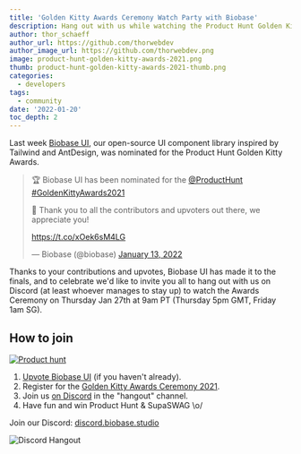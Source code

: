 ```yaml
---
title: 'Golden Kitty Awards Ceremony Watch Party with Biobase'
description: Hang out with us while watching the Product Hunt Golden Kitty Awards Ceremony
author: thor_schaeff
author_url: https://github.com/thorwebdev
author_image_url: https://github.com/thorwebdev.png
image: product-hunt-golden-kitty-awards-2021.png
thumb: product-hunt-golden-kitty-awards-2021-thumb.png
categories:
  - developers
tags:
  - community
date: '2022-01-20'
toc_depth: 2
---
```


Last week [Biobase UI](https://ui.biobase.studio/), our open-source UI component library inspired by Tailwind and AntDesign, was nominated for the Product Hunt Golden Kitty Awards.

<blockquote class="twitter-tweet" data-lang="en" data-theme="dark">
  <p lang="en" dir="ltr">
    🏆 Biobase UI has been nominated for the
    <a href="https://twitter.com/ProductHunt?ref_src=twsrc%5Etfw">@ProductHunt</a> <a href="https://twitter.com/hashtag/GoldenKittyAwards2021?src=hash&amp;ref_src=twsrc%5Etfw">
      #GoldenKittyAwards2021
    </a> <p>💚 Thank you to all the contributors and upvoters out there, we appreciate you!</p>
    <a href="https://t.co/xOek6sM4LG">https://t.co/xOek6sM4LG</a>
  </p>
  &mdash; Biobase (@biobase) <a href="https://twitter.com/biobase/status/1481672574023221260?ref_src=twsrc%5Etfw">January 13, 2022</a>
</blockquote> <script async src="https://platform.twitter.com/widgets.js" charset="utf-8"></script>

Thanks to your contributions and upvotes, Biobase UI has made it to the finals, and to celebrate we'd like to invite you all to hang out with us on Discord (at least whoever manages to stay up) to watch the Awards Ceremony on Thursday Jan 27th at 9am PT (Thursday 5pm GMT, Friday 1am SG).

## How to join

[![Product hunt](https://api.producthunt.com/widgets/embed-image/v1/featured.svg?post_id=290768&theme=light)](https://www.producthunt.com/posts/biobase-ui)

1. [Upvote Biobase UI](https://www.producthunt.com/posts/biobase-ui) (if you haven't already).
2. Register for the [Golden Kitty Awards Ceremony 2021](https://app.experiencewelcome.com/events/rPurvb/stages/epflG6).
3. Join us [on Discord](https://discord.biobase.studio/) in the "hangout" channel.
4. Have fun and win Product Hunt & SupaSWAG \o/

Join our Discord: [discord.biobase.studio](https://discord.biobase.studio/)

![Discord Hangout](/images/blog/hackathon/community.png)
